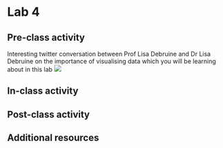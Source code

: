 # Lab 4 


## Pre-class activity
Interesting twitter conversation between Prof Lisa Debruine and Dr Lisa Debruine on the importance of visualising data which you will be learning about in this lab 
![](images/ggplot_thread.png)


## In-class activity


## Post-class activity


## Additional resources 